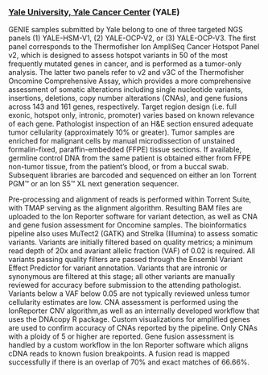 ### [Yale University, Yale Cancer Center](https://www.yale.edu/) (YALE)

GENIE samples submitted by Yale belong to one of three targeted NGS panels (1) YALE-HSM-V1, (2) YALE-OCP-V2, or (3) YALE-OCP-V3. The first panel corresponds to the Thermofisher Ion AmpliSeq Cancer Hotspot Panel v2, which is designed to assess hotspot variants in 50 of the most frequently mutated genes in cancer, and is performed as a tumor-only analysis. The latter two panels refer to v2 and v3C of the Thermofisher Oncomine Comprehensive Assay, which provides a more comprehensive assessment of somatic alterations including single nucleotide variants, insertions, deletions, copy number alterations (CNAs), and gene fusions across 143 and 161 genes, respectively. Target region design (i.e. full exonic, hotspot only, intronic, promoter) varies based on known relevance of each gene. Pathologist inspection of an H&E section ensured adequate tumor cellularity (approximately 10% or greater). Tumor samples are enriched for malignant cells by manual microdissection of unstained formalin-fixed, paraffin-embedded (FFPE) tissue sections. If available, germline control DNA from the same patient is obtained either from FFPE non-tumor tissue, from the patient's blood, or from a buccal swab. Subsequent libraries are barcoded and sequenced on either an Ion Torrent PGM™ or an Ion S5™ XL next generation sequencer.

Pre-processing and alignment of reads is performed within Torrent Suite, with TMAP serving as the alignment algorithm. Resulting BAM files are uploaded to the Ion Reporter software for variant detection, as well as CNA and gene fusion assessment for Oncomine samples. The bioinformatics pipeline also uses MuTect2 (GATK) and Strelka (Illumina) to assess somatic variants. Variants are initially filtered based on quality metrics; a minimum read depth of 20x and avariant allelic fraction (VAF) of 0.02 is required. All variants passing quality filters are passed through the Ensembl Variant Effect Predictor for variant annotation. Variants that are intronic or synonymous are filtered at this stage; all other variants are manually reviewed for accuracy before submission to the attending pathologist. Variants below a VAF below 0.05 are not typically reviewed unless tumor cellularity estimates are low. CNA assessment is performed using the IonReporter CNV algorithm,as well as an internally developed workflow that uses the DNAcopy R package. Custom visualizations for amplified genes are used to confirm accuracy of CNAs reported by the pipeline. Only CNAs with a ploidy of 5 or higher are reported. Gene fusion assessment is handled by a custom workflow in the Ion Reporter software which aligns cDNA reads to known fusion breakpoints. A fusion read is mapped successfully if there is an overlap of 70% and exact matches of 66.66%.
